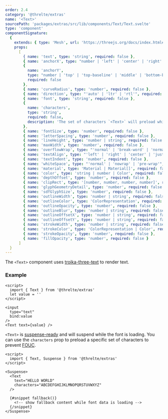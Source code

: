 ```yaml
---
order: 2.4
category: '@threlte/extras'
name: '<Text>'
sourcePath: 'packages/extras/src/lib/components/Text/Text.svelte'
type: 'component'
componentSignature:
  {
    extends: { type: 'Mesh', url: 'https://threejs.org/docs/index.html#api/en/objects/Mesh' },
    props:
      [
        { name: 'text', type: 'string', required: false },
        { name: 'anchorX', type: "number | 'left' | 'center' | 'right' | string", required: false },
        {
          name: 'anchorY',
          type: "number | 'top' | 'top-baseline' | 'middle' | 'bottom-baseline' | 'bottom' | string",
          required: false
        },
        { name: 'curveRadius', type: 'number', required: false },
        { name: 'direction', type: "'auto' | 'ltr' | 'rtl'", required: false },
        { name: 'font', type: 'string', required: false },
        {
          name: 'characters',
          type: 'string',
          required: false,
          description: 'The set of characters `<Text>` will preload while suspended.'
        },
        { name: 'fontSize', type: 'number', required: false },
        { name: 'letterSpacing', type: 'number', required: false },
        { name: 'lineHeight', type: 'number | string', required: false },
        { name: 'maxWidth', type: 'number', required: false },
        { name: 'overflowWrap', type: "'normal' | 'break-word' | 'normal'", required: false },
        { name: 'textAlign', type: "'left' | 'right' | 'center' | 'justify'", required: false },
        { name: 'textIndent', type: 'number', required: false },
        { name: 'whiteSpace', type: "'normal' | 'nowrap' | 'pre-wrap'", required: false },
        { name: 'material', type: 'Material | Material[]', required: false },
        { name: 'color', type: 'string | number | Color', required: false },
        { name: 'depthOffset', type: 'number', required: false },
        { name: 'clipRect', type: '[number, number, number, number]', required: false },
        { name: 'glyphGeometryDetail', type: 'number', required: false },
        { name: 'sdfGlyphSize', type: 'number', required: false },
        { name: 'outlineWidth', type: 'number | string', required: false },
        { name: 'outlineColor', type: 'ColorRepresentation', required: false },
        { name: 'outlineOpacity', type: 'number', required: false },
        { name: 'outlineBlur', type: 'number | string', required: false },
        { name: 'outlineOffsetX', type: 'number | string', required: false },
        { name: 'outlineOffsetY', type: 'number | string', required: false },
        { name: 'strokeWidth', type: 'number | string', required: false },
        { name: 'strokeColor', type: 'ColorRepresentation | Color', required: false },
        { name: 'strokeOpacity', type: 'number', required: false },
        { name: 'fillOpacity', type: 'number', required: false }
      ]
  }
---
```


The `<Text>` component uses [troika-three-text](https://github.com/protectwise/troika/tree/master/packages/troika-three-text) to render text.

<Example path="extras/text" />

### Example

```svelte
<script>
  import { Text } from '@threlte/extras'
  let value = ''
</script>

<input
  type="text"
  bind:value
/>
<Text text={value} />
```

`<Text>` is [suspense-ready](/docs/reference/extras/suspense) and will suspend while the font is loading. You can use the `characters` prop to preload a specific set of characters to prevent [FOUC](https://en.wikipedia.org/wiki/Flash_of_unstyled_content).

```svelte
<script>
  import { Text, Suspense } from '@threlte/extras'
</script>

<Suspense>
  <Text
    text="HELLO WORLD"
    characters="ABCDEFGHIJKLMNOPQRSTUVWXYZ"
  />

  {#snippet fallback()}
    <!-- show fallback content while font data is loading -->
  {/snippet}
</Suspense>
```
